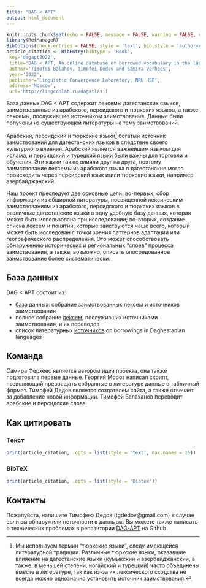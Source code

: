 ```yaml
---
title: "DAG < APT"
output: html_document
---
```


```r
knitr::opts_chunk$set(echo = FALSE, message = FALSE, warning = FALSE, comment = '')
library(RefManageR)
BibOptions(check.entries = FALSE, style = 'text', bib.style = 'authoryear')
article_citation <- BibEntry(bibtype = 'Book', 
 key='dagapt2022',
 title='DAG < APT, An online database of borrowed vocabulary in the languages of Daghestan, v. 1.0.0',
 author='Timofei Balahov, Timofei Dedov and Samira Verhees',
 year='2022',
 publisher='Linguistic Convergence Laboratory, NRU HSE',
 address='Moscow',
 url='http://lingconlab.ru/dagatlas')
```

База данных DAG \< APT содержит лексемы дагестанских языков, заимствованные из арабского, персидского и тюркских языков, а также лексемы, послужившие источником заимствования. Данные были получены из существующей литературы на тему заимствований.

Арабский, персидский и тюркские языки[^1] богатый источник заимствований для дагестанских языков в следствие своего культурного влияния. Арабский является важнейшим языком для ислама, и персидский и турецкий языки были важны для торговли и обучения. Эти языки также влияли друг на друга, поэтому заимствование лексемы из арабского языка в дагестанские могло происходить через персидский язык и/или тюркские языки, например азербайджанский.

[^1]: Мы используем термин "тюркские языки", следу имеющейся литературной традиции. Различные тюркские языки, оказавшие влияение на дагестанские языки (кумыкский и азербайджанский, а также, в меньшей степени, ногайский и турецкий) часто объединены вместе в литературе, так как из-за их лексического сходства не всегда можно однозначно установить источник заимствования.

Наш проект преследует две основные цели: во-первых, сбор информации из обширной литературы, посвященной лексическим заимствованиям из арабского, персидского и тюркских языков в различные дагестанские языки в одну удобную базу данных, которая может быть использована при исследовании; во-вторых, создание списка лексем и понятий, которые заиствуются чаще всего, который может быть исследован с точки зрения паттернов адаптации или географического распределения. Это может способствовать обнаружению исторических и региональных "слоев" процесса заимствования, а также, возможно, описать опосредованное заимствование более систематически.

## База данных

DAG \< APT состоит из:

-   [база](https://lingconlab.github.io/DAG-APT/database.html) данных: собрание заимствованных лексем и источников заимствования
-   полное собрание [лексем](https://lingconlab.github.io/DAG-APT/donor_lexems.html), послуживших источниками заимствования, и их переводов
-   список литературных [источников](https://lingconlab.github.io/DAG-APT/sources.html) on borrowings in Daghestanian languages

## Команда

Самира Ферхеес является автором идеи проекта, она также подготовила первые данные. Георгий Мороз написал скрипт, позволяющий превращать собранные в литературе данные в табличный формат. Тимофей Дедов является создателем сайта, а также отвечает за добавление новой информации. Тимофей Балаханов переводит арабские и персидские слова.

## Как цитировать {.tabset .tabset-fade .tabset-pills}

### Текст

```r
print(article_citation, .opts = list(style = 'text', max.names = 15))
```

### BibTeX

```r
print(article_citation, .opts = list(style = 'Bibtex'))
```

## Контакты

Пожалуйста, напишите Тимофею Дедов (tgdedov\@gmail.com) в случае если вы обнаружили неточности в данныых. Вы можете также написать о технических проблемах в репозитории [DAG-APT](#0) на Github.
